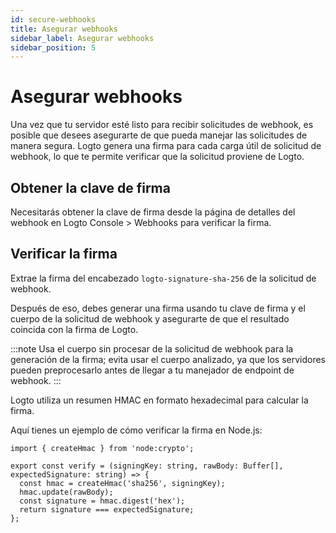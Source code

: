 ```yaml
---
id: secure-webhooks
title: Asegurar webhooks
sidebar_label: Asegurar webhooks
sidebar_position: 5
---
```


# Asegurar webhooks

Una vez que tu servidor esté listo para recibir solicitudes de webhook, es posible que desees asegurarte de que pueda manejar las solicitudes de manera segura. Logto genera una firma para cada carga útil de solicitud de webhook, lo que te permite verificar que la solicitud proviene de Logto.

## Obtener la clave de firma

Necesitarás obtener la clave de firma desde la página de detalles del webhook en <CloudLink to="/webhooks"> Logto Console > Webhooks</CloudLink> para verificar la firma.

## Verificar la firma

Extrae la firma del encabezado `logto-signature-sha-256` de la solicitud de webhook.

Después de eso, debes generar una firma usando tu clave de firma y el cuerpo de la solicitud de webhook y asegurarte de que el resultado coincida con la firma de Logto.

:::note
Usa el cuerpo sin procesar de la solicitud de webhook para la generación de la firma; evita usar el cuerpo analizado, ya que los servidores pueden preprocesarlo antes de llegar a tu manejador de endpoint de webhook.
:::

Logto utiliza un resumen HMAC en formato hexadecimal para calcular la firma.

Aquí tienes un ejemplo de cómo verificar la firma en Node.js:

```tsx
import { createHmac } from 'node:crypto';

export const verify = (signingKey: string, rawBody: Buffer[], expectedSignature: string) => {
  const hmac = createHmac('sha256', signingKey);
  hmac.update(rawBody);
  const signature = hmac.digest('hex');
  return signature === expectedSignature;
};
```
